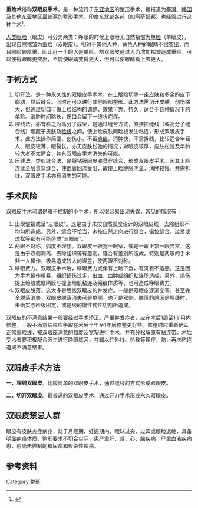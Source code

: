 {{medical}}
{{Refimprove|time=2011-12-11T15:54:31+00:00 }}
{{Interventions infobox 
| name        = 重睑术
| image       = File:East Asian blepharoplasty before after.jpg
| image_size  = 280px
| caption     = 一名韩国女性接受重睑术之前（左）和之后（右）的对比图
| ICD10       = 
| ICD9        = {{ICD9proc|08}} 
| MeshID      = 
| OPS301      = 
| OtherCodes  = 
| HCPCSlevel2 = 
}}
'''重睑术'''俗称'''双眼皮手术'''，是一种流行于[[东亚地区|东亚地区]]的[[整形|整形]]手术，据报道为[[臺灣|臺灣]]、[[韩国|韩国]]及其他东亚地区最普遍的整形手术，[[印度|印度]]东北部各邦（如[[阿萨姆邦|阿萨姆邦]]）也经常进行这种手术<ref>{{Cite web |url=http://www.theestheticclinic.com/reconstructive/eyelid-disease/blepharoplasty.html |title=Blepharoplasty Surgery India, best blepharoplasty surgeon Mumbai | the Esthetic Clinics |access-date=2021-07-31 |archive-date=2022-01-06 |archive-url=https://web.archive.org/web/20220106121321/https://www.theestheticclinic.com/reconstructive/eyelid-disease/blepharoplasty.html |dead-url=no }}</ref>。

[[人类|人类]][[眼睑|眼睑]]（眼皮）可分为两类：睁眼的时候上眼睑无自然褶皱为[[单睑|单睑]]（单眼皮），出现自然褶皱为[[重睑|重睑]]（双眼皮）。相对于其他人种，黄色人种的眼睛不很突出，而且眼睑较厚重，因此近一半的人是单睑。割双眼皮通过人为增加褶皱造成重睑，可以使得眼睛更突出，不能使眼睛变得更大，但可以使眼睛看上去更大。

==手術方式==
#切开法。是一种永久性的双眼皮手术术，在上眼睑切除一条[[皮肤|皮肤]]和多余的皮下脂肪，然后缝合。同时还可以进行其他眼部整形。此方法需切开皮肤，创伤略大，但通过切口可做上睑结构的调整，效果可靠、持久，适合于各种情况下的单睑。消肿时间略长，伤口会留下一线状疤痕。
#埋线法。亦有称之为高分子成型，是通过缝合方式，直接把缝线（或高分子缝合线）埋藏于皮肤及[[睑板|睑板]]之间，使上睑皮肤同睑板发生粘连，形成双眼皮手术。此方法操作简便，创伤小，不留[[疤痕|疤痕]]，消肿快，不需拆线，比较适合年轻人、眼皮较薄、眼裂长，亦无皮肤松驰的情况；对眼皮较厚，皮肤松驰及年龄较大者不太适合，并有双眼皮手术消失的可能。
#压线法。类似缝合法，是将粘膜同皮肤贯穿缝合，形成双眼皮手术。因其上睑连续全层贯穿缝合，使血管回流受阻，故使上睑肿胀明显，消肿较慢，并需拆线，双眼皮手术亦有消失的可能。

==手术风险==
双眼皮手术可谓是难于控制的小手术，所以很容易出现失误，常见的情况有：

#出现皱褶或呈“三眼皮”。这是由于未按自然弧度设计的双眼皮线，去除组织不均匀所造成。另外，缝合不恰当，未按自然走向进行缝合，错位缝合，过紧或过松等都有可能造成“三眼皮”。
#两眼不对称，弧度不理想。双眼皮一眼宽一眼窄，或是一眼正常一眼异常，这是由于双侧剥离、去除组织等有差别，缝合有差别所造成。特别是两眼的手术非一人操作，极易造成较大的误差，使两眼不对称。
#睁眼费力。双眼皮手术后，睁眼费力或伴有上睑下垂，有沉着不适感。这是因为手术操作粗暴，组织损伤过多，出血、血肿或组织粘连所造成。另外，损伤提上睑肌或眶隔膜与提上睑肌粘连及瘢痕体质等，也可造成睁眼费力。
#双眼皮脱落。这大多是埋线双眼皮的并发症。一般是双眼皮逐渐变窄，甚至完全脱落消失。双眼皮脱落消失可是单侧，也可是双侧。脱落的原因是埋线时，未确实与睑板固定，或是线的慢性钝性切割所造成。

双眼皮的不满意结果一般要经过手术矫正。严重并发症者，应在术后1周至1个月内修整，一般不满意结果应争取在术后半年至1年后修整更好些。修整时应重新确认正常重睑线，按双眼皮满意的弧度及宽窄进行手术，并充分松解原有粘连带。术后受术者要积极配合医生进行睁眼练习，并辅以红外线、热敷等理疗，防止再次粘连造成不满意结果。

== 双眼皮手术方法 ==
'''一、埋线双眼皮'''。比较简单的双眼皮手术，通过缝线的方式形成双眼皮。

'''二、切开双眼皮'''。最普遍的双眼皮手术，通过开刀手术形成永久双眼皮。

== 双眼皮禁忌人群 ==
眼皮有皮肤炎症病兆，处于月经期、妊娠期内，眼球过突、过凹或眼睑退缩，具备明显疤痕体质，整形要求不切合实际，患严重肝、肾、心、脑疾病，严重血液疾病患，患尚未控制的糖尿病和传染性疾病。

==参考资料==
{{Reflist}}

[[Category:整形|Category:整形]]